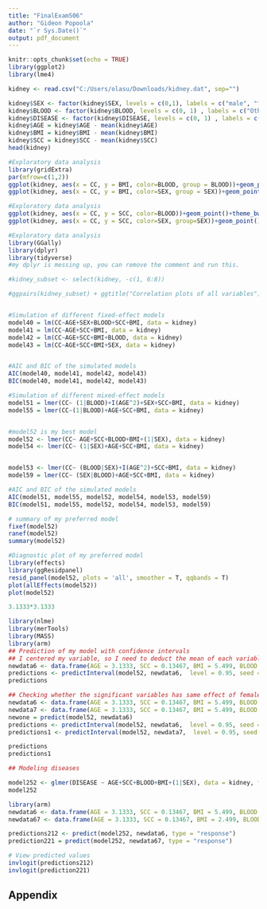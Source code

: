 ---
title: "FinalExam506"
author: "Gideon Popoola"
date: "`r Sys.Date()`"
output: pdf_document
---

```{r setup, include=FALSE}
knitr::opts_chunk$set(echo = TRUE)
library(ggplot2)
library(lme4)

```



```{r cars}
kidney <- read.csv("C:/Users/olasu/Downloads/kidney.dat", sep="")

kidney$SEX <- factor(kidney$SEX, levels = c(0,1), labels = c("male", "female"))
kidney$BLOOD <- factor(kidney$BLOOD, levels = c(0, 1) , labels = c("Otherwise", "Pressure"))
kidney$DISEASE <- factor(kidney$DISEASE, levels = c(0, 1) , labels = c("NO", "Diseases"))
kidney$AGE = kidney$AGE - mean(kidney$AGE)
kidney$BMI = kidney$BMI - mean(kidney$BMI)
kidney$SCC = kidney$SCC - mean(kidney$SCC)
head(kidney)

```



```{r pressure, echo=FALSE}
#Exploratory data analysis
library(gridExtra)
par(mfrow=c(1,2))
ggplot(kidney, aes(x = CC, y = BMI, color=BLOOD, group = BLOOD))+geom_point()+theme_bw()+xlab("CC")+ylab("BMI")+ggtitle("CC against BMI, colored by Blood")+geom_smooth(method = "loess", formula = "y~x")
ggplot(kidney, aes(x = CC, y = BMI, color=SEX, group = SEX))+geom_point()+theme_bw()+xlab("CC")+ylab("BMI")+ggtitle("CC against BMI, colored by Sex")+geom_smooth(method = "loess", formula = "y~x")
```


```{r}
#Exploratory data analysis
ggplot(kidney, aes(x = CC, y = SCC, color=BLOOD))+geom_point()+theme_bw()+xlab("CC")+ylab("SCC")+ggtitle("CC against SCC, colored by blood")+geom_smooth(method = "loess")
ggplot(kidney, aes(x = CC, y = SCC, color=SEX, group=SEX))+geom_point()+theme_bw()+xlab("CC")+ylab("SCC")+ggtitle("CC against SCC, colored by sex")+geom_smooth(method = "loess")

```




```{r, warning=F, message=F}
#Exploratory data analysis
library(GGally)
library(dplyr)
library(tidyverse)
#my dplyr is messing up, you can remove the comment and run this.

#kidney_subset <- select(kidney, -c(1, 6:8))

#ggpairs(kidney_subset) + ggtitle("Correlation plots of all variables")



```


```{r}
#Simulation of different fixed-effect models
model40 = lm(CC~AGE+SEX+BLOOD+SCC+BMI, data = kidney)
model41 = lm(CC~AGE+SCC+BMI, data = kidney)
model42 = lm(CC~AGE+SCC+BMI+BLOOD, data = kidney)
model43 = lm(CC~AGE+SCC+BMI+SEX, data = kidney)


#AIC and BIC of the simulated models
AIC(model40, model41, model42, model43)
BIC(model40, model41, model42, model43)
```


```{r, warning=FALSE, message=FALSE}
#Simulation of different mixed-effect models
model51 = lmer(CC~ (1|BLOOD)+I(AGE^2)+SEX+SCC+BMI, data = kidney)
model55 = lmer(CC~(1|BLOOD)+AGE+SCC+BMI, data = kidney)


#model52 is my best model
model52 <- lmer(CC~ AGE+SCC+BLOOD+BMI+(1|SEX), data = kidney)
model54 <- lmer(CC~ (1|SEX)+AGE+SCC+BMI, data = kidney)


model53 <- lmer(CC~ (BLOOD|SEX)+I(AGE^2)+SCC+BMI, data = kidney)
model59 = lmer(CC~ (SEX|BLOOD)+AGE+SCC+BMI, data = kidney)

#AIC and BIC of the simulated models
AIC(model51, model55, model52, model54, model53, model59)   
BIC(model51, model55, model52, model54, model53, model59)

```

```{r}
# summary of my preferred model
fixef(model52)
ranef(model52)
summary(model52)
```
```{r}
#Diagnostic plot of my preferred model
library(effects)
library(ggResidpanel)
resid_panel(model52, plots = 'all', smoother = T, qqbands = T)
plot(allEffects(model52))
plot(model52)
```
```{r}
3.1333*3.1333

```



```{r, warning=FALSE, message=FALSE}
library(nlme)
library(merTools)
library(MASS)
library(arm)
## Prediction of my model with confidence intervals
## I centered my variable, so I need to deduct the mean of each variable from my original given data
newdata6 <- data.frame(AGE = 3.1333, SCC = 0.13467, BMI = 5.499, BLOOD = factor("Pressure"), SEX=factor("male"))
predictions <- predictInterval(model52, newdata6,  level = 0.95, seed = 111, n.sims = 10000)
predictions

```



```{r}

## Checking whether the significant variables has same effect of female and male
newdata6 <- data.frame(AGE = 3.1333, SCC = 0.13467, BMI = 5.499, BLOOD = factor("Pressure"), SEX=factor("male")) #male
newdata7 <- data.frame(AGE = 3.1333, SCC = 0.13467, BMI = 5.499, BLOOD = factor("Pressure"), SEX=factor("female")) #female
newone = predict(model52, newdata6)
predictions <- predictInterval(model52, newdata6,  level = 0.95, seed = 111, n.sims = 10000)
predictions1 <- predictInterval(model52, newdata7,  level = 0.95, seed = 111, n.sims = 10000)

predictions
predictions1


```



```{r}
## Modeling diseases

model252 <- glmer(DISEASE ~ AGE+SCC+BLOOD+BMI+(1|SEX), data = kidney, family = "binomial")
model252
```



```{r}
library(arm)
newdata6 <- data.frame(AGE = 3.1333, SCC = 0.13467, BMI = 5.499, BLOOD = factor("Pressure"), SEX=factor("male"))
newdata67 <- data.frame(AGE = 3.1333, SCC = 0.13467, BMI = 2.499, BLOOD = factor("Pressure"), SEX=factor("male"))

predictions212 <- predict(model252, newdata6, type = "response")
prediction221 = predict(model252, newdata67, type = "response")

# View predicted values 
invlogit(predictions212)
invlogit(prediction221)

```


## Appendix
```{r ref.label=knitr::all_labels(), echo = T, eval = F}

```
